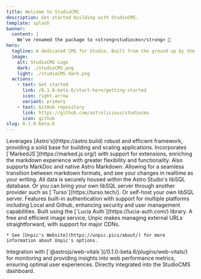---
title: Welcome to StudioCMS
description: Get started building with StudioCMS.
template: splash
banner:
  content: |
    We've renamed the package to <strong>studiocms</strong> 🎉
hero:
  tagline: A dedicated CMS for Studio. Built from the ground up by the Astro community.
  image:
    alt: StudioCMS Logo
    dark: ./studioCMS.png
    light: ./studioCMS-dark.png
  actions:
    - text: Get started
      link: /0.1.0-beta.6/start-here/getting-started
      icon: right-arrow
      variant: primary
    - text: GitHub repository
      link: https://github.com/astrolicious/studiocms
      icon: github
slug: 0.1.0-beta.6
---


<Youtube id="Ukh3Zb9VjIM" title="Welcome to StudioCMS" />

<CardGrid stagger>
  <Card title="Built with Astro" icon="astro">
    Leverages [Astro's](https://astro.build) robust and efficient framework, providing a solid base for building and scaling applications.
  </Card>

  <Card title="Native Markdown Support with Realtime preview" icon="seti:markdown">
    Incorporates [`MarkedJS`](https://marked.js.org/) with support for extensions, enriching the markdown experience with greater flexibility and functionality. Also supports MarkDoc and native Astro Markdown. Allowing for a seamless transition between markdown formats, and see your changes in realtime as your writing.
  </Card>

  <Card title="Secure libSQL Database" icon="seti:db">
    All data is securely housed within the Astro Studio's libSQL database. Or you can bring your own libSQL server through another provider such as [`Turso`](https://turso.tech/). Or self-host your own libSQL server.
  </Card>

  <Card title="Built-in Authentication" icon="seti:lock">
    Features built-in authentication with support for multiple platforms including Local and Github, enhancing security and user management capabilities. Built using the [`Lucia Auth`](https://lucia-auth.com/) library.
  </Card>

  <Card title="Unpic Image Service" icon="seti:image">
    A free and efficient image service, Unpic makes managing external URLs straightforward, with support for major CDNs.

    * See [Unpic's Website](https://unpic.pics/about/) for more information about Unpic's options.
  </Card>

  <Card title="Web Vitals" icon="seti:code-search">
    Integration with [`@astrojs/web-vitals`](/0.1.0-beta.6/plugins/web-vitals/) for monitoring and providing insights into web performance metrics, ensuring optimal user experiences. Directly integrated into the StudioCMS dashboard.
  </Card>
</CardGrid>
